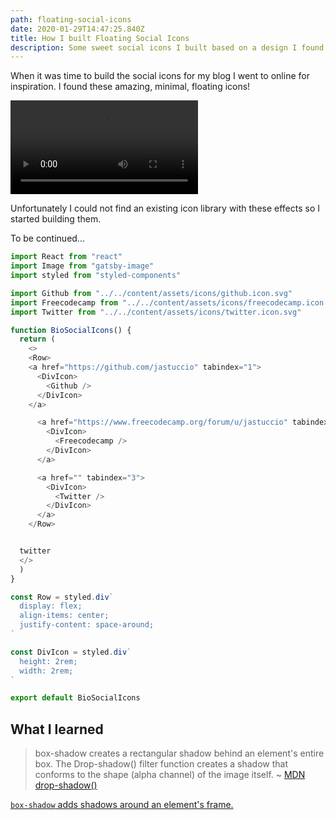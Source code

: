 ```yaml
---
path: floating-social-icons 
date: 2020-01-29T14:47:25.840Z
title: How I built Floating Social Icons 
description: Some sweet social icons I built based on a design I found online
---
```


When it was time to build the social icons for my blog I went to online for inspiration.  I found these amazing, minimal, floating icons!

![](https://res.cloudinary.com/jastuccio/video/upload/v1580327652/floating_social_icons_tunqxe.mov)

Unfortunately I could not find an existing icon library with these effects so I started building them.

To be continued...

```js
import React from "react"
import Image from "gatsby-image"
import styled from "styled-components"

import Github from "../../content/assets/icons/github.icon.svg"
import Freecodecamp from "../../content/assets/icons/freecodecamp.icon.svg"
import Twitter from "../../content/assets/icons/twitter.icon.svg"

function BioSocialIcons() {
  return (
    <>
    <Row>
    <a href="https://github.com/jastuccio" tabindex="1">
      <DivIcon>
        <Github />
      </DivIcon>
    </a>

      <a href="https://www.freecodecamp.org/forum/u/jastuccio" tabindex="2">
        <DivIcon>
          <Freecodecamp />
        </DivIcon>
      </a>

      <a href="" tabindex="3">
        <DivIcon>
          <Twitter />
        </DivIcon>
      </a>
    </Row>


  twitter
  </>
  )
}

const Row = styled.div`
  display: flex;
  align-items: center;
  justify-content: space-around;
`

const DivIcon = styled.div`
  height: 2rem;
  width: 2rem;
`

export default BioSocialIcons
```

## What I learned

>box-shadow creates a rectangular shadow behind an element's entire box. The Drop-shadow() filter function creates a shadow that conforms to the shape (alpha channel) of the image itself. ~ [MDN drop-shadow()](https://developer.mozilla.org/en-US/docs/Web/CSS/filter-function/drop-shadow)


[`box-shadow`  adds shadows around an element's frame.](https://developer.mozilla.org/en-US/docs/Web/CSS/box-shadow)